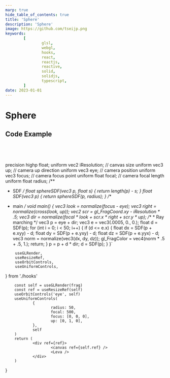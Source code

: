 ```yaml
---
marp: true
hide_table_of_contents: true
title: 'Sphere'
description: 'Sphere'
image: https://github.com/tseijp.png
keywords:
        [
                glsl,
                webgl,
                hooks,
                react,
                reactjs,
                reactive,
                solid,
                solidjs,
                typescript,
        ]
date: 2023-01-01
---
```


# Sphere

<Canvas />

## Code Example

```cpp
float sphereSDF(vec3 p, float s) {
        return length(p) - s;
}
```

precision highp float;
uniform vec2 iResolution; // canvas size
uniform vec3 up;          // camera up direction
uniform vec3 eye;         // camera position
uniform vec3 focus;       // camera focus point
uniform float focal;      // camera focal length
uniform float radius;
/**
 * SDF
 */
float sphereSDF(vec3 p, float s) {
        return length(p) - s;
}
float SDF(vec3 p) {
        return sphereSDF(p, radius);
}
/**
 * main
 */
void main() {
        vec3 look = normalize(focus - eye);
        vec3 right = normalize(cross(look, up));
        vec2 scr = gl_FragCoord.xy - iResolution * .5;
        vec3 dir = normalize(focal * look + scr.x * right + scr.y * up);
        /**
         * Ray marching
         */
        vec3 p = eye + dir;
        vec3 e = vec3(.0005, 0., 0.);
        float d = SDF(p);
        for (int i = 0; i < 50; i++) {
                if (d <= e.x) {
                        float dx = SDF(p + e.xyy) - d;
                        float dy = SDF(p + e.yxy) - d;
                        float dz = SDF(p + e.yyx) - d;
                        vec3 norm = normalize(vec3(dx, dy, dz));
                        gl_FragColor = vec4(norm * .5 + .5, 1.);
                        return;
                }
                p = p + d * dir;
                d = SDF(p);
        }
}`

        useGLRender,
        useResizeRef,
        useOrbitControls,
        useUniformControls,
} from './hooks'

        const self = useGLRender(frag)
        const ref = useResizeRef(self)
        useOrbitControls('eye', self)
        useUniformControls(
                {
                        radius: 50,
                        focal: 500,
                        focus: [0, 0, 0],
                        up: [0, 1, 0],
                },
                self
        )
        return (
                <div ref={ref}>
                        <canvas ref={self.ref} />
                        <Leva />
                </div>
        )
}
